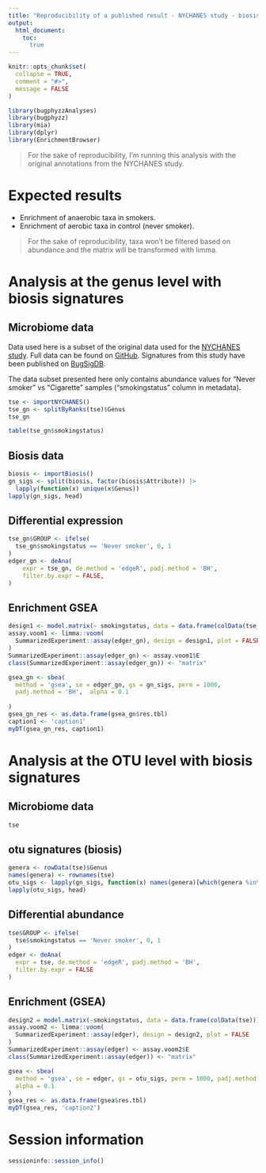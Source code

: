 ```yaml
---
title: "Reproducibility of a published result - NYCHANES study - biosis"
output:
  html_document:
    toc:
      true
---
```


```r
knitr::opts_chunk$set(
  collapse = TRUE,
  comment = "#>",
  message = FALSE
)
```

```r
library(bugphyzzAnalyses)
library(bugphyzz)
library(mia)
library(dplyr)
library(EnrichmentBrowser)
```

> For the sake of reproducibility, I'm running this analysis with the
original annotations from the NYCHANES study.

# Expected results

+ Enrichment of anaerobic taxa in smokers.
+ Enrichment of aerobic taxa in control (never smoker).

> For the sake of reproducibility, taxa won't be filtered based on abundance and
the matrix will be transformed with limma.

# Analysis at the genus level with biosis signatures

## Microbiome data

Data used here is a subset of the original data used for the
[NYCHANES study](https://pubmed.ncbi.nlm.nih.gov/31076212/).
Full data can be found on [GitHub](https://github.com/waldronlab/nychanesmicrobiome).
Signatures from this study have been published on [BugSigDB](https://bugsigdb.org/Study_727). 

The data subset presented here only contains abundance values for
"Never smoker" vs "Cigarette" samples ("smokingstatus" column in metadata).

```r
tse <- importNYCHANES()
tse_gn <- splitByRanks(tse)$Genus
tse_gn
```

```r
table(tse_gn$smokingstatus)
```

## Biosis data


```r
biosis <- importBiosis()
gn_sigs <- split(biosis, factor(biosis$Attribute)) |> 
  lapply(function(x) unique(x$Genus))
lapply(gn_sigs, head)
```
## Differential expression

```r
tse_gn$GROUP <- ifelse(
  tse_gn$smokingstatus == 'Never smoker', 0, 1
)
edger_gn <- deAna(
    expr = tse_gn, de.method = 'edgeR', padj.method = 'BH', 
    filter.by.expr = FALSE, 
)
```

## Enrichment GSEA

```r
design1 <- model.matrix(~ smokingstatus, data = data.frame(colData(tse_gn)))
assay.voom1 <- limma::voom(
  SummarizedExperiment::assay(edger_gn), design = design1, plot = FALSE
)
SummarizedExperiment::assay(edger_gn) <- assay.voom1$E
class(SummarizedExperiment::assay(edger_gn)) <- "matrix"

gsea_gn <- sbea(
  method = 'gsea', se = edger_gn, gs = gn_sigs, perm = 1000,
  padj.method = 'BH',  alpha = 0.1
  
)
gsea_gn_res <- as.data.frame(gsea_gn$res.tbl)
caption1 <- 'caption1'
myDT(gsea_gn_res, caption1)
```

# Analysis at the OTU level with biosis signatures

## Microbiome data

```r
tse
```

## otu signatures (biosis)

```r
genera <- rowData(tse)$Genus 
names(genera) <- rownames(tse)
otu_sigs <- lapply(gn_sigs, function(x) names(genera)[which(genera %in% x)])
lapply(otu_sigs, head)
```

## Differential abundance

```r
tse$GROUP <- ifelse(
  tse$smokingstatus == 'Never smoker', 0, 1
)
edger <- deAna(
  expr = tse, de.method = 'edgeR', padj.method = 'BH', 
  filter.by.expr = FALSE
)

```

## Enrichment (GSEA)

```r
design2 = model.matrix(~smokingstatus, data = data.frame(colData(tse)))
assay.voom2 <- limma::voom(
  SummarizedExperiment::assay(edger), design = design2, plot = FALSE
)
SummarizedExperiment::assay(edger) <- assay.voom2$E
class(SummarizedExperiment::assay(edger)) <- "matrix"

gsea <- sbea(
  method = 'gsea', se = edger, gs = otu_sigs, perm = 1000, padj.method = 'BH',
  alpha = 0.1
)
gsea_res <- as.data.frame(gsea$res.tbl)
myDT(gsea_res, 'caption2')
```

# Session information

```r
sessioninfo::session_info()
```


